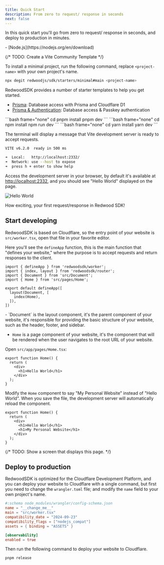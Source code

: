 ```yaml
---
title: Quick Start
description: From zero to request/ response in seconds
next: false
---
```



In this quick start you'll go from zero to request/ response in seconds, and deploy to production in minutes.

<Aside type="note" title="System requirements">
- [Node.js](https://nodejs.org/en/download)
</Aside>

{/* TODO: Create a Vite Community Template */}

To install a minimal project, run the following command, replace `<project-name>` with your own project's name.
```bash frame="none"
npx degit redwoodjs/sdk/starters/minimal#main <project-name>
```

<Aside type="note" title="Starter Templates">
RedwoodSDK provides a number of starter templates to help you get started.

- [Prisma](https://github.com/redwoodjs/sdk/tree/main/starters/prisma): Database access with Prisma and Cloudflare D1
- [Prisma & Authentication](https://github.com/redwoodjs/sdk/tree/main/starters/passkey-auth): Database access & Passkey authentication
</Aside>

<Tabs>
  <TabItem label="pnpm">
    ```bash frame="none"
    cd <project-name>
    pnpm install
    pnpm dev
    ```
  </TabItem>
  <TabItem label="npm">
    ```bash frame="none"
    cd <project-name>
    npm install
    npm run dev
    ```
  </TabItem>
  <TabItem label="yarn">
    ```bash frame="none"
    cd <project-name>
    yarn install
    yarn dev
    ```
  </TabItem>
</Tabs>

The terminal will display a message that Vite development server is ready to accept requests.

```bash frame="none"
VITE v6.2.0  ready in 500 ms

➜  Local:   http://localhost:2332/
➜  Network: use --host to expose
➜  press h + enter to show help
```

Access the development server in your browser, by default it's available at [http://localhost:2332](http://localhost:2332),
and you should see "Hello World" displayed on the page.


![Hello World](./images/hello-world.png)

How exciting, your first request/response in Redwood SDK!

## Start developing

RedwoodSDK is based on Cloudflare, so the entry point of your website is `src/worker.tsx`, open that file in your favorite editor. 

Here you'll see the `defineApp` function, this is the main function that "defines your website," where the purpose is to accept requests and return responses to the client.

```tsx title="src/worker.tsx" collapse={1-5} "defineApp" 
import { defineApp } from 'redwoodsdk/worker';
import { index, layout } from 'redwoodsdk/router';
import { Document } from 'src/Document';
import { Home } from 'src/pages/Home';

export default defineApp([
  layout(Document, [
    index(Home),
  ]),
])
```

<Aside type="note" title="Layout & Page Components">
- `Document` is the layout component, it's the parent component of your website, it's responsible for providing the basic structure of your website, such as the header, footer, and sidebar.

- `Home` is a page component of your website, it's the component that will be rendered when the user navigates to the root URL of your website.
</Aside>

Open `src/app/pages/Home.tsx`:

```tsx title="src/app/pages/Home.tsx"
export function Home() {
  return (
    <div>
      <h1>Hello World</h1>
    </div>
  );
}
```

Modify the `Home` component to say "My Personal Website" instead of "Hello World". When you save the file, the development server will automatically reload the component.

```tsx title="src/app/pages/Home.tsx" del="<h1>Hello World</h1>" ins="<h1>My Personal Website</h1>"
export function Home() {
  return (
    <div>
      <h1>Hello World</h1>
      <h1>My Personal Website</h1>
    </div>
  );
}
```

{/* TODO: Show a screen that displays this page. */}

## Deploy to production

RedwoodSDK is optimized for the Cloudflare Development Platform, and you can deploy your website to Cloudflare with a single command, but first you need to change the `wrangler.toml` file; and modify the `name` field to your own project's name.

```toml title="wrangler.toml" del="__change_me__"
#:schema node_modules/wrangler/config-schema.json
name = "__change_me__"
main = "src/worker.tsx"
compatibility_date = "2024-09-23"
compatibility_flags = ["nodejs_compat"]
assets = { binding = "ASSETS" }

[observability]
enabled = true
```

Then run the following command to deploy your website to Cloudflare.

```bash frame="none"
pnpm release
```

<LinkCard title="What's next? Routing!" description="Learn how to route requests to different responses" href="/core/routing" />